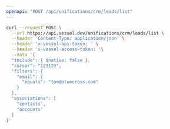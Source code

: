 ```yaml
---
openapi: "POST /api/unifications/crm/leads/list"
---
```


<RequestExample>

```bash Request
curl --request POST \
  --url https://api.vessel.dev/unifications/crm/leads/list \
  --header 'Content-Type: application/json' \
  --header 'x-vessel-api-token: ' \
  --header 'x-vessel-access-token: '\
  --data '{
  "include": { $native: false },
  "cursor": "123123",
  "filters": {
    "email": {
      "equals": "tom@bluecross.com"
    }
  },
  "associations": [
    "contacts",
    "accounts"
  ]
}'
```

</RequestExample>
